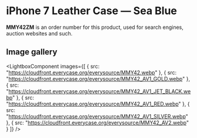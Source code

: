 
# iPhone 7 Leather Case — Sea Blue

<Callout type='info' emoji='👉🏻'>**MMY42ZM** is an order number for this product, used for search engines, auction websites and such.</Callout>

## Image gallery

<LightboxComponent
    images={[
      {
        src: "https://cloudfront.everycase.org/everysource/MMY42.webp"
      },
      {
        src: "https://cloudfront.everycase.org/everysource/MMY42_AV1_GOLD.webp"
      },
      {
        src: "https://cloudfront.everycase.org/everysource/MMY42_AV1_JET_BLACK.webp"
      },
      {
        src: "https://cloudfront.everycase.org/everysource/MMY42_AV1_RED.webp"
      },
      {
        src: "https://cloudfront.everycase.org/everysource/MMY42_AV1_SILVER.webp"
      },
      {
        src: "https://cloudfront.everycase.org/everysource/MMY42_AV2.webp"
      }
    ]}
  />
